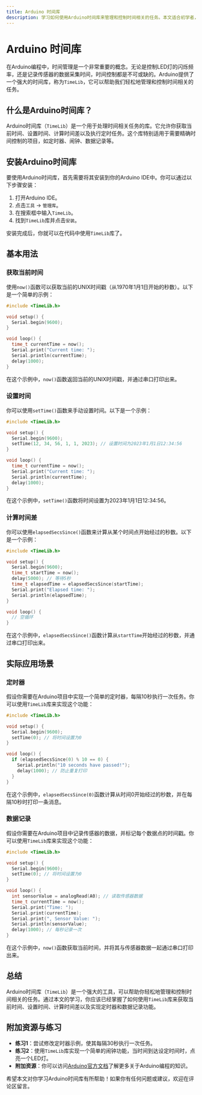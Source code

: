 ```yaml
---
title: Arduino 时间库
description: 学习如何使用Arduino时间库来管理和控制时间相关的任务。本文适合初学者，包含代码示例和实际应用场景。
---
```


# Arduino 时间库

在Arduino编程中，时间管理是一个非常重要的概念。无论是控制LED灯的闪烁频率，还是记录传感器的数据采集时间，时间控制都是不可或缺的。Arduino提供了一个强大的时间库，称为`TimeLib`，它可以帮助我们轻松地管理和控制时间相关的任务。

## 什么是Arduino时间库？

Arduino时间库（`TimeLib`）是一个用于处理时间相关任务的库。它允许你获取当前时间、设置时间、计算时间差以及执行定时任务。这个库特别适用于需要精确时间控制的项目，如定时器、闹钟、数据记录等。

## 安装Arduino时间库

要使用Arduino时间库，首先需要将其安装到你的Arduino IDE中。你可以通过以下步骤安装：

1. 打开Arduino IDE。
2. 点击`工具` -> `管理库`。
3. 在搜索框中输入`TimeLib`。
4. 找到`TimeLib`库并点击`安装`。

安装完成后，你就可以在代码中使用`TimeLib`库了。

## 基本用法

### 获取当前时间

使用`now()`函数可以获取当前的UNIX时间戳（从1970年1月1日开始的秒数）。以下是一个简单的示例：

```cpp
#include <TimeLib.h>

void setup() {
  Serial.begin(9600);
}

void loop() {
  time_t currentTime = now();
  Serial.print("Current time: ");
  Serial.println(currentTime);
  delay(1000);
}
```

在这个示例中，`now()`函数返回当前的UNIX时间戳，并通过串口打印出来。

### 设置时间

你可以使用`setTime()`函数来手动设置时间。以下是一个示例：

```cpp
#include <TimeLib.h>

void setup() {
  Serial.begin(9600);
  setTime(12, 34, 56, 1, 1, 2023); // 设置时间为2023年1月1日12:34:56
}

void loop() {
  time_t currentTime = now();
  Serial.print("Current time: ");
  Serial.println(currentTime);
  delay(1000);
}
```

在这个示例中，`setTime()`函数将时间设置为2023年1月1日12:34:56。

### 计算时间差

你可以使用`elapsedSecsSince()`函数来计算从某个时间点开始经过的秒数。以下是一个示例：

```cpp
#include <TimeLib.h>

void setup() {
  Serial.begin(9600);
  time_t startTime = now();
  delay(5000); // 等待5秒
  time_t elapsedTime = elapsedSecsSince(startTime);
  Serial.print("Elapsed time: ");
  Serial.println(elapsedTime);
}

void loop() {
  // 空循环
}
```

在这个示例中，`elapsedSecsSince()`函数计算从`startTime`开始经过的秒数，并通过串口打印出来。

## 实际应用场景

### 定时器

假设你需要在Arduino项目中实现一个简单的定时器，每隔10秒执行一次任务。你可以使用`TimeLib`库来实现这个功能：

```cpp
#include <TimeLib.h>

void setup() {
  Serial.begin(9600);
  setTime(0); // 将时间设置为0
}

void loop() {
  if (elapsedSecsSince(0) % 10 == 0) {
    Serial.println("10 seconds have passed!");
    delay(1000); // 防止重复打印
  }
}
```

在这个示例中，`elapsedSecsSince(0)`函数计算从时间0开始经过的秒数，并在每隔10秒时打印一条消息。

### 数据记录

假设你需要在Arduino项目中记录传感器的数据，并标记每个数据点的时间戳。你可以使用`TimeLib`库来实现这个功能：

```cpp
#include <TimeLib.h>

void setup() {
  Serial.begin(9600);
  setTime(0); // 将时间设置为0
}

void loop() {
  int sensorValue = analogRead(A0); // 读取传感器数据
  time_t currentTime = now();
  Serial.print("Time: ");
  Serial.print(currentTime);
  Serial.print(", Sensor Value: ");
  Serial.println(sensorValue);
  delay(1000); // 每秒记录一次
}
```

在这个示例中，`now()`函数获取当前时间，并将其与传感器数据一起通过串口打印出来。

## 总结

Arduino时间库（`TimeLib`）是一个强大的工具，可以帮助你轻松地管理和控制时间相关的任务。通过本文的学习，你应该已经掌握了如何使用`TimeLib`库来获取当前时间、设置时间、计算时间差以及实现定时器和数据记录功能。

## 附加资源与练习

- **练习1**：尝试修改定时器示例，使其每隔30秒执行一次任务。
- **练习2**：使用`TimeLib`库实现一个简单的闹钟功能，当时间到达设定时间时，点亮一个LED灯。
- **附加资源**：你可以访问[Arduino官方文档](https://www.arduino.cc/)了解更多关于Arduino编程的知识。

希望本文对你学习Arduino时间库有所帮助！如果你有任何问题或建议，欢迎在评论区留言。
